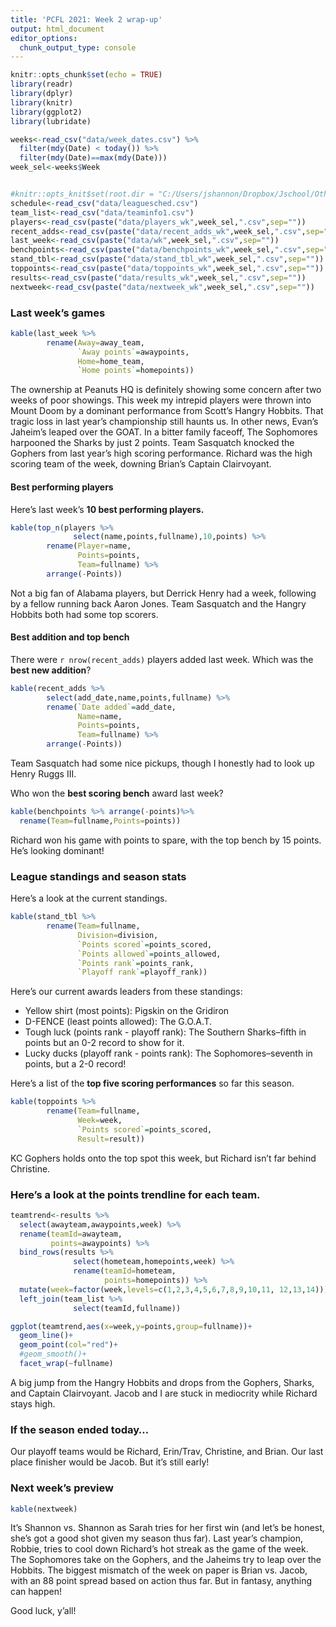 ```yaml
---
title: 'PCFL 2021: Week 2 wrap-up'
output: html_document
editor_options: 
  chunk_output_type: console
---
```


```r
knitr::opts_chunk$set(echo = TRUE)
library(readr)
library(dplyr)
library(knitr)
library(ggplot2)
library(lubridate)

weeks<-read_csv("data/week_dates.csv") %>%
  filter(mdy(Date) < today()) %>%
  filter(mdy(Date)==max(mdy(Date)))
week_sel<-weeks$Week


#knitr::opts_knit$set(root.dir = "C:/Users/jshannon/Dropbox/Jschool/Other/pcfl2020")
schedule<-read_csv("data/leaguesched.csv")
team_list<-read_csv("data/teaminfo1.csv")
players<-read_csv(paste("data/players_wk",week_sel,".csv",sep=""))
recent_adds<-read_csv(paste("data/recent_adds_wk",week_sel,".csv",sep=""))
last_week<-read_csv(paste("data/wk",week_sel,".csv",sep=""))
benchpoints<-read_csv(paste("data/benchpoints_wk",week_sel,".csv",sep=""))
stand_tbl<-read_csv(paste("data/stand_tbl_wk",week_sel,".csv",sep=""))
toppoints<-read_csv(paste("data/toppoints_wk",week_sel,".csv",sep=""))
results<-read_csv(paste("data/results_wk",week_sel,".csv",sep=""))
nextweek<-read_csv(paste("data/nextweek_wk",week_sel,".csv",sep=""))
```

### Last week's games

```r
kable(last_week %>%
        rename(Away=away_team,
               `Away points`=awaypoints,
               Home=home_team,
               `Home points`=homepoints))
```

The ownership at Peanuts HQ is definitely showing some concern after two weeks of poor showings. This week my intrepid players were thrown into Mount Doom by a dominant performance from Scott's Hangry Hobbits. That tragic loss in last year's championship still haunts us. In other news, Evan's Jaheim's leaped over the GOAT. In a bitter family faceoff, The Sophomores harpooned the Sharks by just 2 points. Team Sasquatch knocked the Gophers from last year's high scoring performance. Richard was the high scoring team of the week, downing Brian's Captain Clairvoyant.


#### Best performing players

Here's last week's **10 best performing players.** 

```r
kable(top_n(players %>% 
              select(name,points,fullname),10,points) %>%
        rename(Player=name,
               Points=points,
               Team=fullname) %>%
        arrange(-Points))
```

Not a big fan of Alabama players, but Derrick Henry had a week, following by a fellow running back Aaron Jones. Team Sasquatch and the Hangry Hobbits both had some top scorers.

#### Best addition and top bench
There were `r nrow(recent_adds)` players added last week. Which was the **best new addition**?

```r
kable(recent_adds %>% 
        select(add_date,name,points,fullname) %>%
        rename(`Date added`=add_date,
               Name=name,
               Points=points,
               Team=fullname) %>%
        arrange(-Points))
```

Team Sasquatch had some nice pickups, though I honestly had to look up Henry Ruggs III.

Who won the **best scoring bench** award last week?

```r
kable(benchpoints %>% arrange(-points)%>%
  rename(Team=fullname,Points=points)) 
```

Richard won his game with points to spare, with the top bench by 15 points. He's looking dominant!

### League standings and season stats
Here's a look at the current standings.

```r
kable(stand_tbl %>%
        rename(Team=fullname,
               Division=division,
               `Points scored`=points_scored,
               `Points allowed`=points_allowed,
               `Points rank`=points_rank,
               `Playoff rank`=playoff_rank))
```

Here's our current awards leaders from these standings:

* Yellow shirt (most points): Pigskin on the Gridiron
* D-FENCE (least points allowed): The G.O.A.T.
* Tough luck (points rank - playoff rank): The Southern Sharks--fifth in points but an 0-2 record to show for it.
* Lucky ducks (playoff rank - points rank): The Sophomores--seventh in points, but a 2-0 record!

Here's a list of the **top five scoring performances** so far this season.

```r
kable(toppoints %>%
        rename(Team=fullname,
               Week=week,
               `Points scored`=points_scored,
               Result=result))
```

KC Gophers holds onto the top spot this week, but Richard isn't far behind Christine.

### Here's a look at the **points trendline** for each team.

```r
teamtrend<-results %>%
  select(awayteam,awaypoints,week) %>%
  rename(teamId=awayteam,
         points=awaypoints) %>%
  bind_rows(results %>%
              select(hometeam,homepoints,week) %>%
              rename(teamId=hometeam,
                     points=homepoints)) %>%
  mutate(week=factor(week,levels=c(1,2,3,4,5,6,7,8,9,10,11, 12,13,14))) %>%
  left_join(team_list %>%
              select(teamId,fullname))

ggplot(teamtrend,aes(x=week,y=points,group=fullname))+
  geom_line()+
  geom_point(col="red")+
  #geom_smooth()+
  facet_wrap(~fullname)
```

A big jump from the Hangry Hobbits and drops from the Gophers, Sharks, and Captain Clairvoyant. Jacob and I are stuck in mediocrity while Richard stays high.

### If the season ended today...

Our playoff teams would be Richard, Erin/Trav, Christine, and Brian. Our last place finisher would be Jacob. But it's still early!

### Next week's preview

```r
kable(nextweek)
```

It's Shannon vs. Shannon as Sarah tries for her first win (and let's be honest, she's got a good shot given my season thus far). Last year's champion, Robbie, tries to cool down Richard's hot streak as the game of the week. The Sophomores take on the Gophers, and the Jaheims try to leap over the Hobbits. The biggest mismatch of the week on paper is Brian vs. Jacob, with an 88 point spread based on action thus far. But in fantasy, anything can happen!

Good luck, y'all!
